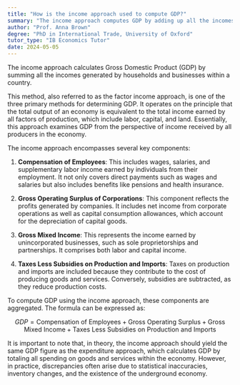 ```yaml
---
title: "How is the income approach used to compute GDP?"
summary: "The income approach computes GDP by adding up all the incomes earned by households and businesses in a country."
author: "Prof. Anna Brown"
degree: "PhD in International Trade, University of Oxford"
tutor_type: "IB Economics Tutor"
date: 2024-05-05
---
```


The income approach calculates Gross Domestic Product (GDP) by summing all the incomes generated by households and businesses within a country.

This method, also referred to as the factor income approach, is one of the three primary methods for determining GDP. It operates on the principle that the total output of an economy is equivalent to the total income earned by all factors of production, which include labor, capital, and land. Essentially, this approach examines GDP from the perspective of income received by all producers in the economy.

The income approach encompasses several key components:

1. **Compensation of Employees**: This includes wages, salaries, and supplementary labor income earned by individuals from their employment. It not only covers direct payments such as wages and salaries but also includes benefits like pensions and health insurance.

2. **Gross Operating Surplus of Corporations**: This component reflects the profits generated by companies. It includes net income from corporate operations as well as capital consumption allowances, which account for the depreciation of capital goods.

3. **Gross Mixed Income**: This represents the income earned by unincorporated businesses, such as sole proprietorships and partnerships. It comprises both labor and capital income.

4. **Taxes Less Subsidies on Production and Imports**: Taxes on production and imports are included because they contribute to the cost of producing goods and services. Conversely, subsidies are subtracted, as they reduce production costs.

To compute GDP using the income approach, these components are aggregated. The formula can be expressed as:

$$
GDP = \text{Compensation of Employees} + \text{Gross Operating Surplus} + \text{Gross Mixed Income} + \text{Taxes Less Subsidies on Production and Imports}
$$

It is important to note that, in theory, the income approach should yield the same GDP figure as the expenditure approach, which calculates GDP by totaling all spending on goods and services within the economy. However, in practice, discrepancies often arise due to statistical inaccuracies, inventory changes, and the existence of the underground economy.
    